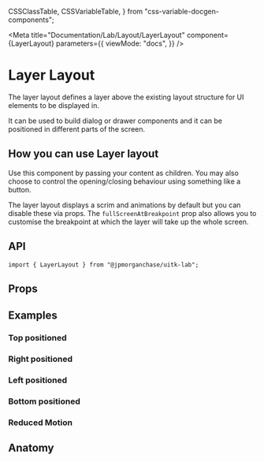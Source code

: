   CSSClassTable,
  CSSVariableTable,
} from "css-variable-docgen-components";

<Meta
  title="Documentation/Lab/Layout/LayerLayout"
  component={LayerLayout}
  parameters={{
    viewMode: "docs",
  }}
/>

# Layer Layout

The layer layout defines a layer above the existing layout structure for UI elements to be displayed in.

It can be used to build dialog or drawer components and it can be positioned in different parts of the screen.

<Canvas>
  <Story id="lab-layout-layerlayout--default-layer-layout" />
</Canvas>

## How you can use Layer layout

Use this component by passing your content as children. You may also choose to control the opening/closing behaviour using something like a button.

The layer layout displays a scrim and animations by default but you can disable these via props. The `fullScreenAtBreakpoint` prop also allows you to customise the breakpoint at which the layer will take up the whole screen.

## API

```
import { LayerLayout } from "@jpmorganchase/uitk-lab";
```

## Props

<ArgsTable of={LayerLayout} />

## Examples

### Top positioned

<Canvas>
  <Story id="lab-layout-layerlayout--toolkit-layer-layout-top" />
</Canvas>

### Right positioned

<Canvas>
  <Story id="lab-layout-layerlayout--toolkit-layer-layout-right" />
</Canvas>

### Left positioned

<Canvas>
  <Story id="lab-layout-layerlayout--toolkit-layer-layout-left" />
</Canvas>

### Bottom positioned

<Canvas>
  <Story id="lab-layout-layerlayout--toolkit-layer-layout-bottom" />
</Canvas>

### Reduced Motion

<Canvas>
  <Story id="lab-layout-layerlayout--toolkit-layer-reduced-motion" />
</Canvas>

## Anatomy

<Canvas>
  <ComponentAnatomy>
    <LayerLayout
      disableScrim={true}
      style={{ border: "dashed 1px black", padding: "1rem" }}
    />
  </ComponentAnatomy>
</Canvas>
